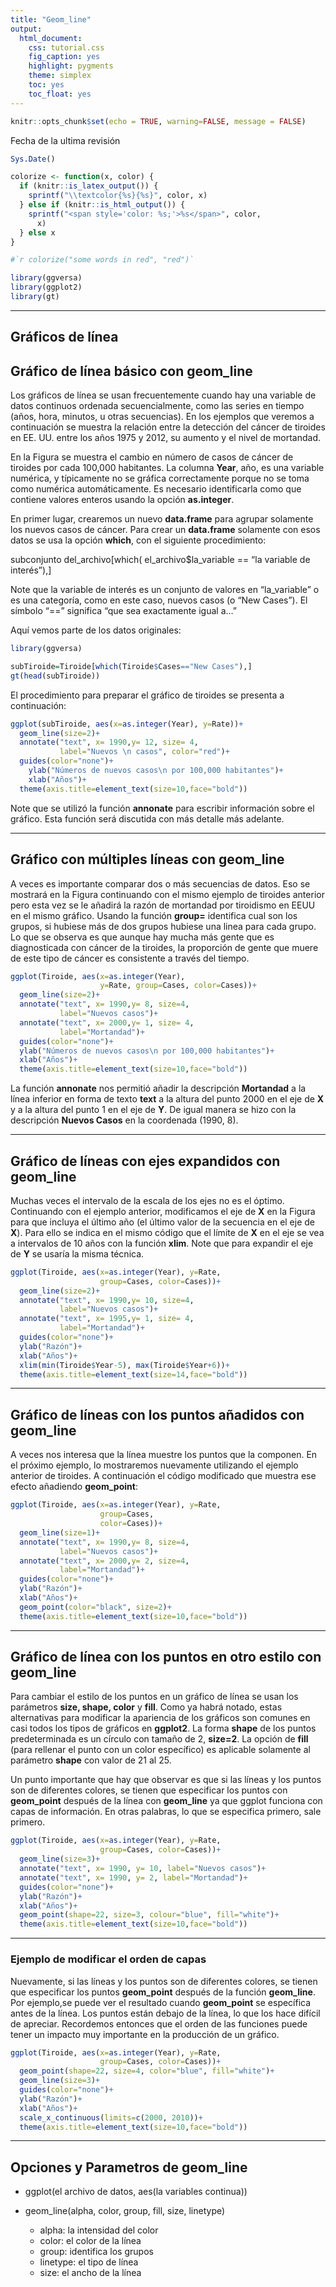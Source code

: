 ```yaml
---
title: "Geom_line"
output:
  html_document:
    css: tutorial.css
    fig_caption: yes
    highlight: pygments
    theme: simplex
    toc: yes
    toc_float: yes
---
```


```r
knitr::opts_chunk$set(echo = TRUE, warning=FALSE, message = FALSE)
```
Fecha de la ultima revisión
```r

Sys.Date()
```



```r
colorize <- function(x, color) {
  if (knitr::is_latex_output()) {
    sprintf("\\textcolor{%s}{%s}", color, x)
  } else if (knitr::is_html_output()) {
    sprintf("<span style='color: %s;'>%s</span>", color, 
      x)
  } else x
}

#`r colorize("some words in red", "red")`
```

```r
library(ggversa)
library(ggplot2)
library(gt)
```

***

## Gráficos de línea
## Gráfico de línea básico con **geom_line**

Los gráficos de línea se usan frecuentemente cuando hay una variable de datos continuos ordenada secuencialmente, como las series en tiempo (años, hora, minutos, u otras secuencias).  En los ejemplos que veremos a continuación se muestra la relación entre la detección del cáncer de tiroides en EE. UU. entre los años 1975 y 2012, su aumento y el nivel de mortandad.

En la Figura se muestra el cambio en número de casos de cáncer de tiroides por cada 100,000 habitantes.  La columna **Year**, año, es una variable numérica, y típicamente no se gráfica correctamente porque no se toma como numérica automáticamente.  Es necesario identificarla como que contiene valores enteros usando la opción **as.integer**.

En primer lugar, crearemos un nuevo **data.frame** para agrupar solamente los nuevos casos de cáncer.  Para crear un **data.frame** solamente con esos datos se usa la opción **which**, con el siguiente procedimiento:


  subconjunto del_archivo[which(
    el_archivo$la_variable == "la variable de interés"),]

  Note que la variable de interés es un conjunto
    de valores en "la_variable" o es una
    categoría, como en este caso, nuevos casos (o "New Cases").  El símbolo "=="
    significa "que sea exactamente igual a..."


Aquí vemos parte de los datos originales:

```r
library(ggversa)

subTiroide=Tiroide[which(Tiroide$Cases=="New Cases"),]
gt(head(subTiroide))

```

El procedimiento para preparar el gráfico de tiroides se presenta a continuación:

```r
ggplot(subTiroide, aes(x=as.integer(Year), y=Rate))+
  geom_line(size=2)+
  annotate("text", x= 1990,y= 12, size= 4,
           label="Nuevos \n casos", color="red")+
  guides(color="none")+
    ylab("Números de nuevos casos\n por 100,000 habitantes")+
    xlab("Años")+
  theme(axis.title=element_text(size=10,face="bold"))
```

Note que se utilizó la función **annonate** para escribir información sobre el gráfico.  Esta función será discutida con más detalle más adelante.

***


## Gráfico con múltiples líneas con geom_line
A veces es importante comparar dos o más secuencias de datos. Eso se mostrará en la Figura continuando con el mismo ejemplo de tiroides anterior pero esta vez se le añadirá la razón de mortandad por tiroidismo en EEUU en el mismo gráfico. Usando la función **group=** identifica cual son los grupos, si hubiese más de dos grupos hubiese una linea para cada grupo.  Lo que se observa es que aunque hay mucha más gente que es diagnosticada con cáncer de la tiroides, la proporción de gente que muere de este tipo de cáncer es consistente a través del tiempo.

```r
ggplot(Tiroide, aes(x=as.integer(Year),
                    y=Rate, group=Cases, color=Cases))+
  geom_line(size=2)+
  annotate("text", x= 1990,y= 8, size=4,
           label="Nuevos casos")+
  annotate("text", x= 2000,y= 1, size= 4,
           label="Mortandad")+
  guides(color="none")+
  ylab("Números de nuevos casos\n por 100,000 habitantes")+
  xlab("Años")+
  theme(axis.title=element_text(size=10,face="bold"))
```

La función **annonate** nos permitió añadir la descripción **Mortandad** a la línea inferior en forma de texto **text** a la altura del punto 2000 en el eje de **X** y a la altura del punto 1 en el eje de **Y**.  De igual manera se hizo con la descripción **Nuevos Casos** en la coordenada (1990, 8).

***

## Gráfico de líneas con ejes expandidos con **geom_line**

Muchas veces el intervalo de la escala de los ejes no es el óptimo. Continuando con el ejemplo anterior, modificamos el eje de **X** en la Figura para que incluya el último año (el último valor de la secuencia en el eje de **X**). Para ello se indica en el mismo código que el límite de **X** en el eje  se vea a intervalos de 10 años con la función **xlim**. Note que para expandir el eje de **Y** se usaría la misma técnica.


```r
ggplot(Tiroide, aes(x=as.integer(Year), y=Rate,
                    group=Cases, color=Cases))+
  geom_line(size=2)+
  annotate("text", x= 1990,y= 10, size=4,
           label="Nuevos casos")+
  annotate("text", x= 1995,y= 1, size= 4,
           label="Mortandad")+
  guides(color="none")+
  ylab("Razón")+
  xlab("Años")+
  xlim(min(Tiroide$Year-5), max(Tiroide$Year+6))+
  theme(axis.title=element_text(size=14,face="bold"))
```

***

## Gráfico de líneas con los puntos añadidos con **geom_line**

A veces nos interesa que la línea muestre los puntos que la componen. En el próximo ejemplo, lo mostraremos nuevamente utilizando el ejemplo anterior de tiroides.  A continuación el código modificado que muestra ese efecto añadiendo **geom_point**:

```r
ggplot(Tiroide, aes(x=as.integer(Year), y=Rate, 
                    group=Cases,
                    color=Cases))+
  geom_line(size=1)+
  annotate("text", x= 1990,y= 8, size=4,
           label="Nuevos casos")+
  annotate("text", x= 2000,y= 2, size=4,
           label="Mortandad")+
  guides(color="none")+
  ylab("Razón")+
  xlab("Años")+
  geom_point(color="black", size=2)+
  theme(axis.title=element_text(size=10,face="bold"))
```

***

## Gráfico de línea con los puntos en otro estilo con **geom_line**

Para cambiar el estilo de los puntos en un gráfico de línea se usan los parámetros **size, shape, color** y **fill**.  Como ya habrá notado, estas alternativas para modificar la apariencia de los gráficos son comunes en casi todos los tipos de gráficos en **ggplot2**. La forma **shape** de los puntos predeterminada es un círculo con tamaño de 2, **size=2**. La opción de **fill** (para rellenar el punto con un color específico) es aplicable solamente al parámetro **shape** con valor de 21 al 25.

Un punto importante que hay que observar es que si las líneas y los puntos son de diferentes colores, se tienen que especificar los puntos con **geom_point** después de la línea con **geom_line** ya que ggplot funciona con capas de información.  En otras palabras, lo que se especifica primero, sale primero.


```r
ggplot(Tiroide, aes(x=as.integer(Year), y=Rate,
                    group=Cases, color=Cases))+
  geom_line(size=3)+
  annotate("text", x= 1990, y= 10, label="Nuevos casos")+
  annotate("text", x= 1990, y= 2, label="Mortandad")+
  guides(color="none")+
  ylab("Razón")+
  xlab("Años")+
  geom_point(shape=22, size=3, colour="blue", fill="white")+
  theme(axis.title=element_text(size=10,face="bold"))

```

***

### Ejemplo de modificar el orden de capas

Nuevamente, si las líneas y los puntos son de diferentes colores, se tienen que especificar los puntos **geom_point** después de la función **geom_line**.  Por ejemplo,se puede ver el resultado cuando **geom_point** se específica antes de la línea. Los puntos están debajo de la línea, lo que los hace difícil de apreciar.  Recordemos entonces que el orden de las funciones puede tener un impacto muy importante en la producción de un gráfico.

```r
ggplot(Tiroide, aes(x=as.integer(Year), y=Rate,
                    group=Cases, color=Cases))+
  geom_point(shape=22, size=4, color="blue", fill="white")+
  geom_line(size=3)+
  guides(color="none")+
  ylab("Razón")+
  xlab("Años")+
  scale_x_continuous(limits=c(2000, 2010))+
  theme(axis.title=element_text(size=10,face="bold"))
```

***

## Opciones y Parametros de **geom_line**

  * ggplot(el archivo de datos, aes(la variables continua))
   
  * geom_line(alpha, color, group, fill, size, linetype)
 
    * alpha: la intensidad del color
    * color: el color de la línea
    * group: identifica los grupos
    * linetype: el tipo de línea
    * size: el ancho de la línea



